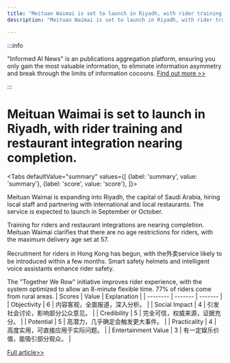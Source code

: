 ```yaml
---
title: "Meituan Waimai is set to launch in Riyadh, with rider training and restaurant integration nearing completion."
description: "Meituan Waimai is set to launch in Riyadh, with rider training and restaurant integration nearing completion."

---
```



:::info

"Informed AI News" is an publications aggregation platform, ensuring you only gain the most valuable information, to eliminate information asymmetry and break through the limits of information cocoons.  [Find out more >>](/)

:::

# Meituan Waimai is set to launch in Riyadh, with rider training and restaurant integration nearing completion.


<Tabs
	defaultValue="summary"
	values={[
	{label: 'summary', value: 'summary'},
	{label: 'score', value: 'score'},
]}>
<TabItem value="summary">


Meituan Waimai is expanding into Riyadh, the capital of Saudi Arabia, hiring local staff and partnering with international and local restaurants. The service is expected to launch in September or October.

Training for riders and restaurant integrations are nearing completion. Meituan Waimai clarifies that there are no age restrictions for riders, with the maximum delivery age set at 57.

Recruitment for riders in Hong Kong has begun, with the外卖service likely to be introduced within a few months. Smart safety helmets and intelligent voice assistants enhance rider safety.

The "Together We Row" initiative improves rider experience, with the system optimized to allow an 8-minute flexible time. 77% of riders come from rural areas.
</TabItem>
<TabItem value="score">
	| Scores     | Value   | Explanation |
	| -------- | ------- | ------- |
	| Objectivity  | 6    | 内容客观，全面报道，深入分析。    |
	| Social Impact | 4     | 引发社会讨论，影响部分公众意见。    |
	| Credibility    | 5    | 完全可信，权威来源，证据充分。    |
	| Potential    | 5    | 高潜力，几乎确定会触发更大事件。    |
	| Practicality    | 4    | 高度实用，可直接应用于实际问题。    |
	| Entertainment Value    | 3    | 有一定娱乐价值，能吸引部分观众。    |
</TabItem>
</Tabs>

[Full article>>](https://readhub.cn/topic/8bKKxAIEY72)
